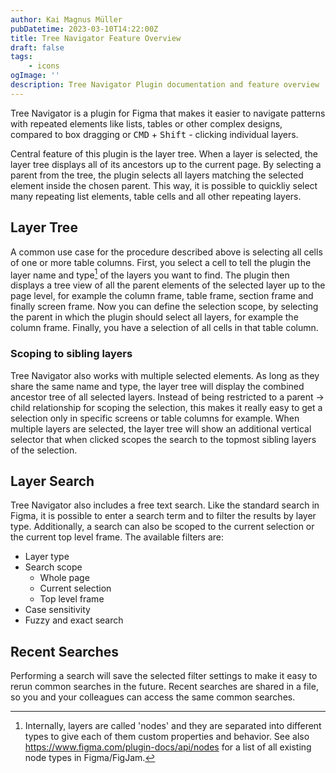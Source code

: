 ```yaml
---
author: Kai Magnus Müller
pubDatetime: 2023-03-10T14:22:00Z
title: Tree Navigator Feature Overview
draft: false
tags:
    - icons
ogImage: ''
description: Tree Navigator Plugin documentation and feature overview
---
```



Tree Navigator is a plugin for Figma that makes it easier to navigate patterns with repeated elements like lists, tables or other complex designs, compared to box dragging or <kbd>CMD</kbd> + <kbd>Shift</kbd> - clicking individual layers.

Central feature of this plugin is the layer tree. When a layer is selected, the layer tree displays all of its ancestors up to the current page. By selecting a parent from the tree, the plugin selects all layers matching the selected element inside the chosen parent. This way, it is possible to quickliy select many repeating list elements, table cells and all other repeating layers.

<Figure
	alt="With the layer tree visualization, selecting similar layers in specific columns or screens becomes fast and easy."
	src="/video/tree-navigator/110423_intro_video.mp4"
	type="video"
	aspectRatio="16/10"
	fullWidth></Figure>

## Layer Tree

A common use case for the procedure described above is selecting all cells of one or more table columns. First, you select a cell to tell the plugin the layer name and type[^1] of the layers you want to find. The plugin then displays a tree view of all the parent elements of the selected layer up to the page level, for example the column frame, table frame, section frame and finally screen frame. Now you can define the selection scope, by selecting the parent in which the plugin should select all layers, for example the column frame. Finally, you have a selection of all cells in that table column.

<Figure
	alt=""
	src="https://res.cloudinary.com/dm3a0qioc/image/upload/v1680009276/LayerTree_02_i544hp.png"
	aspectRatio="16:10"></Figure>

### Scoping to sibling layers

Tree Navigator also works with multiple selected elements. As long as they share the same name and type, the layer tree will display the combined ancestor tree of all selected layers. Instead of being restricted to a parent -> child relationship for scoping the selection, this makes it really easy to get a selection only in specific screens or table columns for example. When multiple layers are selected, the layer tree will show an additional vertical selector that when clicked scopes the search to the topmost sibling layers of the selection.

<Figure
	alt="It is easy to target only specific frames for the selection."
	src="/video/tree-navigator/110423_sibling_select_demo.mp4"
	type="video"
	aspectRatio="16/10"></Figure>

## Layer Search

Tree Navigator also includes a free text search. Like the standard search in Figma, it is possible to enter a search term and to filter the results by layer type. Additionally, a search can also be scoped to the current selection or the current top level frame. The available filters are:

-   Layer type
-   Search scope
    -   Whole page
    -   Current selection
    -   Top level frame
-   Case sensitivity
-   Fuzzy and exact search

## Recent Searches

Performing a search will save the selected filter settings to make it easy to rerun common searches in the future. Recent searches are shared in a file, so you and your colleagues can access the same common searches.

<Figure
	alt=""
	src="https://res.cloudinary.com/dm3a0qioc/image/upload/v1681250483/search_scoping_kdbhwa.jpg"
	aspectRatio="16:10"></Figure>

[^1]: Internally, layers are called 'nodes' and they are separated into different types to give each of them custom properties and behavior. See also https://www.figma.com/plugin-docs/api/nodes for a list of all existing node types in Figma/FigJam.
